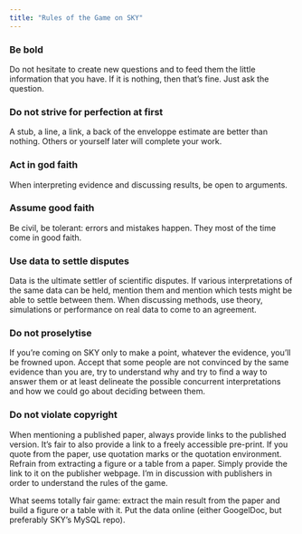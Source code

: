 ```yaml
---
title: "Rules of the Game on SKY"
---
```


### Be bold 

Do not hesitate to create new questions and to feed them the little information that you have. If it is nothing, then that’s fine. Just ask the question.

### Do not strive for perfection at first

A stub, a line, a link, a back of the enveloppe estimate are better than nothing. 
Others or yourself later will complete your work.

### Act in god faith

When interpreting evidence and discussing results, be open to arguments. 

### Assume good faith

Be civil, be tolerant: errors and mistakes happen. 
They most of the time come in good faith.

### Use data to settle disputes

Data is the ultimate settler of scientific disputes.
If various interpretations of the same data can be held, mention them and mention which tests might be able to settle between them. 
When discussing methods, use theory, simulations or performance on real data to come to an agreement. 

### Do not proselytise

If you’re coming on SKY only to make a point, whatever the evidence, you’ll be frowned upon. 
Accept that some people are not convinced by the same evidence than you are, try to understand why and try to find a way to answer them or at least delineate the possible concurrent interpretations and how we could go about deciding between them.

### Do not violate copyright 

When mentioning a published paper, always provide links to the published version. 
It's fair to also provide a link to a freely accessible pre-print. 
If you quote from the paper, use quotation marks or the quotation environment. 
Refrain from extracting a figure or a table from a paper. 
Simply provide the link to it on the publisher webpage. 
I'm in discussion with publishers in order to understand the rules of the game. 

What seems totally fair game: extract the main result from the paper and build a figure or a table with it.
Put the data online (either GoogelDoc, but preferably SKY's MySQL repo).